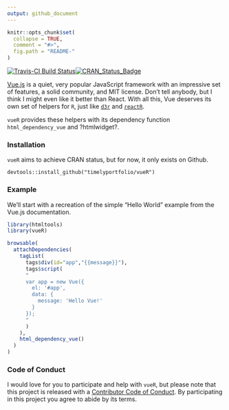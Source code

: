 ```yaml
---
output: github_document
---
```


<!-- README.md is generated from README.Rmd. Please edit that file -->

```r
knitr::opts_chunk$set(
  collapse = TRUE,
  comment = "#>",
  fig.path = "README-"
)
```

[![Travis-CI Build Status](https://travis-ci.org/timelyportfolio/vuer.svg?branch=master)](https://travis-ci.org/timelyportfolio/vueR)[![CRAN_Status_Badge](http://www.r-pkg.org/badges/version/vueR)](https://cran.r-project.org/package=vueR)

[Vue.js](https://vuejs.org) is a quiet, very popular JavaScript framework with an impressive set of features, a solid community, and MIT license.  Don't tell anybody, but I think I might even like it better than React.  With all this, Vue deserves its own set of helpers for `R`, just like [`d3r`](https://github.com/d3r) and [`reactR`](https://github.com/reactR).  

`vueR` provides these helpers with its dependency function `html_dependency_vue` and ?htmlwidget?.


### Installation

`vueR` aims to achieve CRAN status, but for now, it only exists on Github.

```
devtools::install_github("timelyportfolio/vueR")
```

### Example

We'll start with a recreation of the simple "Hello World" example from the Vue.js documentation.

```r
library(htmltools)
library(vueR)

browsable(
  attachDependencies(
    tagList(
      tags$div(id="app","{{message}}"),
      tags$script(
      "
      var app = new Vue({
        el: '#app',
        data: {
          message: 'Hello Vue!'
        }
      });
      "
      )
    ),
    html_dependency_vue()
  )
)
```


### Code of Conduct

I would love for you to participate and help with `vueR`, but please note that this project is released with a [Contributor Code of Conduct](CONDUCT.md). By participating in this project you agree to abide by its terms.
